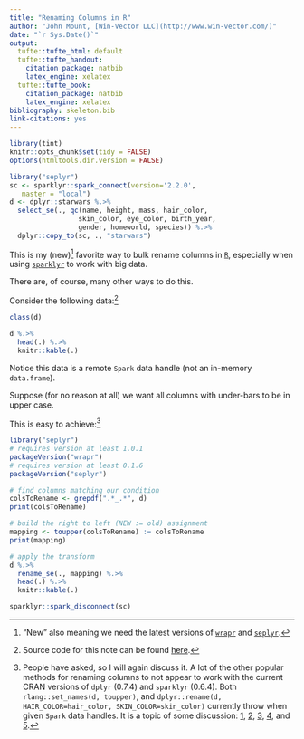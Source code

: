 ```yaml
---
title: "Renaming Columns in R"
author: "John Mount, [Win-Vector LLC](http://www.win-vector.com/)"
date: "`r Sys.Date()`"
output:
  tufte::tufte_html: default
  tufte::tufte_handout:
    citation_package: natbib
    latex_engine: xelatex
  tufte::tufte_book:
    citation_package: natbib
    latex_engine: xelatex
bibliography: skeleton.bib
link-citations: yes
---
```



```r
library(tint)
knitr::opts_chunk$set(tidy = FALSE)
options(htmltools.dir.version = FALSE)

library("seplyr")
sc <- sparklyr::spark_connect(version='2.2.0', 
   master = "local")
d <- dplyr::starwars %.>%
  select_se(., qc(name, height, mass, hair_color, 
                 skin_color, eye_color, birth_year, 
                 gender, homeworld, species)) %.>%
  dplyr::copy_to(sc, ., "starwars")
```

This is my (new)^["New" also meaning we need the latest versions 
of [`wrapr`](https://winvector.github.io/wrapr/) and [`seplyr`](https://winvector.github.io/seplyr/).] favorite way to bulk rename columns in [`R`](https://www.r-project.org),
especially when using [`sparklyr`](https://spark.rstudio.com) to work with big data. 

There are, of course, many other ways to do this.

Consider the following data:^[Source code for this note can be found [here](https://github.com/WinVector/WinVector.github.io/blob/master/FluidData/Renaming.Rmd).]

```r
class(d)

d %.>%
  head(.) %.>%
  knitr::kable(.)
```

Notice this data is a remote `Spark` data handle (not an in-memory `data.frame`).

Suppose (for no reason at all) we want all columns with under-bars to be in upper case.

This is easy to achieve:^[People have asked, so I will again discuss it.
A lot of the other popular methods for renaming columns
to not appear to work with the current CRAN versions of `dplyr` (0.7.4) and `sparklyr` (0.6.4).  Both `rlang::set_names(d, toupper)`,
and `dplyr::rename(d, HAIR_COLOR=hair_color, SKIN_COLOR=skin_color)` currently throw
when given `Spark` data handles.  It is a topic of some discussion: 
[1](https://github.com/rstudio/sparklyr/issues/678),
[2](https://github.com/rstudio/sparklyr/issues/900),
[3](https://github.com/tidyverse/dplyr/issues/2776),
[4](https://github.com/tidyverse/dplyr/issues/2860),
and [5](https://stackoverflow.com/questions/45622262/sparklyr-change-all-column-names-spark-dataframe).]


```r
library("seplyr")
# requires version at least 1.0.1
packageVersion("wrapr") 
# requires version at least 0.1.6
packageVersion("seplyr") 

# find columns matching our condition
colsToRename <- grepdf(".*_.*", d)
print(colsToRename)

# build the right to left (NEW := old) assignment
mapping <- toupper(colsToRename) := colsToRename
print(mapping)

# apply the transform
d %.>% 
  rename_se(., mapping) %.>%
  head(.) %.>%
  knitr::kable(.)
```

 
```r
sparklyr::spark_disconnect(sc)
```

